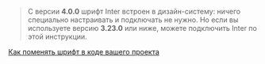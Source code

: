 > C версии **4.0.0** шрифт Inter встроен в дизайн-систему: ничего специально настраивать и подключать не нужно. Но если вы используете версию **3.23.0** или ниже, можете подключить Inter по этой инструкции.

[Как поменять шрифт в коде вашего проекта](##LIBS.LIB.STAND.TAB/lib:portal/stand:guidelines-fontinter/tab:dev)
